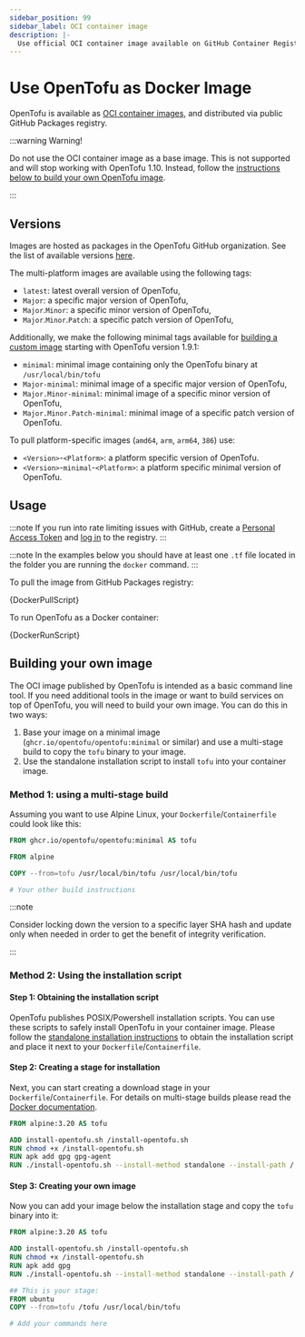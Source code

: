 ```yaml
---
sidebar_position: 99
sidebar_label: OCI container image
description: |-
  Use official OCI container image available on GitHub Container Registry.
---
```



# Use OpenTofu as Docker Image

OpenTofu is available as [OCI container images](https://github.com/opentofu/opentofu/pkgs/container/opentofu),
and distributed via public GitHub Packages registry.

:::warning Warning!

Do not use the OCI container image as a base image. This is not supported and will stop working with OpenTofu 1.10.
Instead, follow the [instructions below to build your own OpenTofu image](#building-your-own-image).

:::

## Versions

Images are hosted as packages in the OpenTofu GitHub organization. See the list
of available versions [here](https://github.com/opentofu/opentofu/pkgs/container/opentofu/versions?filters%5Bversion_type%5D=tagged).

The multi-platform images are available using the following tags:

- `latest`: latest overall version of OpenTofu,
- `Major`: a specific major version of OpenTofu,
- `Major`.`Minor`: a specific minor version of OpenTofu,
- `Major`.`Minor`.`Patch`: a specific patch version of OpenTofu,

Additionally, we make the following minimal tags available for [building a custom image](#building-your-own-image) starting with OpenTofu version 1.9.1:

- `minimal`: minimal image containing only the OpenTofu binary at `/usr/local/bin/tofu`
- `Major-minimal`: minimal image of a specific major version of OpenTofu,
- `Major.Minor-minimal`: minimal image of a specific minor version of OpenTofu,
- `Major.Minor.Patch-minimal`: minimal image of a specific patch version of OpenTofu.

To pull platform-specific images (`amd64`, `arm`, `arm64`, `386`) use:

- `<Version>`-`<Platform>`: a platform specific version of OpenTofu.
- `<Version>`-`minimal`-`<Platform>`: a platform specific minimal version of OpenTofu.

## Usage

:::note
If you run into rate limiting issues with GitHub, create a
[Personal Access Token](https://github.com/settings/tokens) and
[log in](https://docs.github.com/en/packages/working-with-a-github-packages-registry/working-with-the-container-registry#authenticating-to-the-container-registry)
to the registry.
:::

:::note
In the examples below you should have at least one `.tf` file located in the folder you are running the `docker` command.
:::

To pull the image from GitHub Packages registry:

<CodeBlock language="bash">{DockerPullScript}</CodeBlock>

To run OpenTofu as a Docker container:

<CodeBlock language="bash">{DockerRunScript}</CodeBlock>

## Building your own image

The OCI image published by OpenTofu is intended as a basic command line tool. If you need additional tools in the image
or want to build services on top of OpenTofu, you will need to build your own image. You can do this in two ways:

1. Base your image on a minimal image (`ghcr.io/opentofu/opentofu:minimal` or similar) and use a multi-stage build to copy the `tofu` binary to your image.
2. Use the standalone installation script to install `tofu` into your container image.

### Method 1: using a multi-stage build

Assuming you want to use Alpine Linux, your `Dockerfile`/`Containerfile` could look like this:

```Dockerfile
FROM ghcr.io/opentofu/opentofu:minimal AS tofu

FROM alpine

COPY --from=tofu /usr/local/bin/tofu /usr/local/bin/tofu

# Your other build instructions
```

:::note

Consider locking down the version to a specific layer SHA hash and update only when needed in order to get the benefit of integrity verification.

:::

### Method 2: Using the installation script

#### Step 1: Obtaining the installation script

OpenTofu publishes POSIX/Powershell installation scripts. You can use these scripts to safely install OpenTofu in your
container image. Please follow the [standalone installation instructions](standalone.mdx) to obtain the installation
script and place it next to your `Dockerfile`/`Containerfile`.

#### Step 2: Creating a stage for installation

Next, you can start creating a download stage in your `Dockerfile`/`Containerfile`. For details on multi-stage builds
please read the [Docker documentation](https://docs.docker.com/build/building/multi-stage/).

```Dockerfile
FROM alpine:3.20 AS tofu

ADD install-opentofu.sh /install-opentofu.sh
RUN chmod +x /install-opentofu.sh
RUN apk add gpg gpg-agent
RUN ./install-opentofu.sh --install-method standalone --install-path / --symlink-path -
```

#### Step 3: Creating your own image

Now you can add your image below the installation stage and copy the `tofu` binary into it:

```Dockerfile
FROM alpine:3.20 AS tofu

ADD install-opentofu.sh /install-opentofu.sh
RUN chmod +x /install-opentofu.sh
RUN apk add gpg
RUN ./install-opentofu.sh --install-method standalone --install-path / --symlink-path -

## This is your stage:
FROM ubuntu
COPY --from=tofu /tofu /usr/local/bin/tofu

# Add your commands here
```
